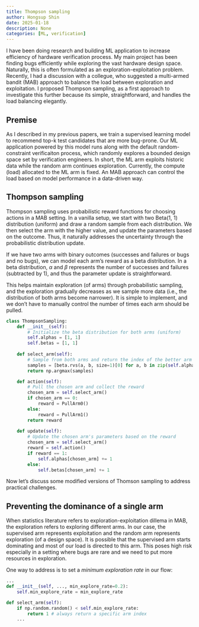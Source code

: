 ```yaml
---
title: Thompson sampling 
author: Hongsup Shin
date: 2025-01-18
description: None
categories: [ML, verification]
---
```


I have been doing research and building ML application to increase efficiency of hardware verification process. My main project has been finding bugs efficiently while exploring the vast hardware design space. Naturally, this is often formulated as an exploration-exploitation problem. Recently, I had a discussion with a collegue, who suggested a multi-armed bandit (MAB) approach to balance the load between exploration and exploitation. I proposed Thompson sampling, as a first approach to investigate this further because its simple, straightforward, and handles the load balancing elegantly.

## Premise

As I described in my previous papers, we train a supervised learning model to recommend top-k test candidates that are more bug-prone. Our ML application powered by this model runs along with the default random-constraint verificaiton process, which randomly explores a bounded design space set by verification engineers. In short, the ML arm exploits historic data while the random arm continues exploration. Currently, the compute (load) allocated to the ML arm is fixed. An MAB approach can control the load based on model performance in a data-driven way.

## Thompson sampling

Thompson sampling uses probabilistic reward functions for choosing actions in a MAB setting. In a vanilla setup, we start with two Beta(1, 1) distribution (uniform) and draw a random sample from each distribution. We then select the arm with the higher value, and update the parameters based on the outcome. Thus, it naturally addresses the uncertainty through the probabilistic distribution update.

If we have two arms with binary outcomes (successes and failures or bugs and no bugs), we can model each arm's reward as a beta distribution. In a beta distribution, $\alpha$ and $\beta$ represents the number of successes and failures (subtracted by 1), and thus the parameter update is straightforward.

This helps maintain exploration (of arms) through probabilistic sampling, and the exploration gradually decreases as we sample more data (i.e., the distribution of both arms become narrower). It is simple to implement, and we don't have to manually control the number of times each arm should be pulled.

```python
class ThompsonSampling:
    def __init__(self):
        # Initialize the beta distribution for both arms (uniform)
        self.alphas = [1, 1] 
        self.betas = [1, 1] 
    
    def select_arm(self):
        # Sample from both arms and return the index of the better arm
        samples = [beta.rvs(a, b, size=1)[0] for a, b in zip(self.alphas, self.betas)]
        return np.argmax(samples)

    def action(self):
        # Pull the chosen arm and collect the reward
        chosen_arm = self.select_arm()
        if chosen_arm == 0:
            reward = PullArm0()
        else:
            reward = PullArm1()
        return reward
    
    def update(self):
        # Update the chosen arm's parameters based on the reward
        chosen_arm = self.select_arm()
        reward = self.action()        
        if reward == 1:
            self.alphas[chosen_arm] += 1
        else:
            self.betas[chosen_arm] += 1
```

Now let's discuss some modified versions of Thomson sampling to address practical challenges.

## Preventing the dominance of a single arm

When statistics literature refers to exploration-exploitation dillema in MAB, the exploration refers to exploring different arms. In our case, the supervised arm represents exploitation and the random arm represents exploration (of a design space). It is possible that the supervised arm starts dominating and most of our load is directed to this arm. This poses high risk especially in a setting where bugs are rare and we need to put more resources in exploration.

One way to address is to set a *minimum exploration rate* in our flow:
```python
...
def __init__(self, ..., min_explore_rate=0.2):
    self.min_explore_rate = min_explore_rate

def select_arm(self):
    if np.random.random() < self.min_explore_rate:
        return 1 # always return a specific arm index
    ...
```
